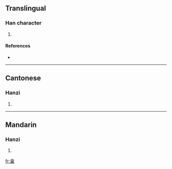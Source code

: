 ==Translingual==

===Han character===
{{Han char|rn=102|rad=田|as=06|sn=11|four=8060<sub>6</sub>|canj=人口田 (ORW)}}

# {{defn|Han|sort=田06}}

====References====
* {{Han ref|kx=0762.050|dkj=21835|dj=1172.040|hdz=42541.070|uh=7563|ud=30051|bh=D67B|bd=54907}}

----

==Cantonese==

===Hanzi===
{{yue-hanzi|jyut=|y=daap3}}

# {{defn|Cantonese}}

----

==Mandarin==

===Hanzi===
{{cmn-hanzi|pin=[[dá]] ([[da2]])|wg=ta<sup>2</sup>}}

# {{defn|Mandarin}}

[[fr:畣]]